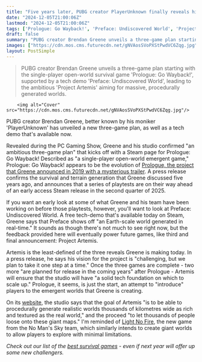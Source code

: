 ```yaml
---
title: "Five years later, PUBG creator PlayerUnknown finally reveals his massive open-world survival game projects, aiming for 'realistic worlds thousands of kilometers wide' across three games"
date: "2024-12-05T21:00:06Z"
lastmod: "2024-12-05T21:00:06Z"
tags: ['Prologue: Go Wayback!', 'Preface: Undiscovered World', 'Project Artemis', 'Steam', 'PC', 'Open-World', 'Survival', 'Emergent Gameplay', 'Single-player', 'Tech Demo']
draft: false
summary: "PUBG creator Brendan Greene unveils a three-game plan starting with the single-player open-world survival game 'Prologue: Go Wayback!', supported by a tech demo 'Preface: Undiscovered World', leading to the ambitious 'Project Artemis' aiming for massive, procedurally generated worlds."
images: ["https://cdn.mos.cms.futurecdn.net/gNVAosSVoPXStPwdVC6Zqg.jpg"]
layout: PostSimple
---
```

> PUBG creator Brendan Greene unveils a three-game plan starting with the single-player open-world survival game 'Prologue: Go Wayback!', supported by a tech demo 'Preface: Undiscovered World', leading to the ambitious 'Project Artemis' aiming for massive, procedurally generated worlds.


        <img alt="Cover" src="https://cdn.mos.cms.futurecdn.net/gNVAosSVoPXStPwdVC6Zqg.jpg"/>
        
PUBG creator Brendan Greene, better known by his moniker 'PlayerUnknown' has unveiled a new three-game plan, as well as a tech demo that's available now.

Revealed during the PC Gaming Show, Greene and his studio confirmed "an ambitious three-game plan" that kicks off with a Steam page for Prologue: Go Wayback! Described as "a single-player open-world emergent game," Prologue: Go Wayback! appears to be the evolution of [Prologue, the project that Greene announced in 2019 with a mysterious trailer](https://www.gamesradar.com/prologue-is-the-next-project-from-pubg-creator-brendan-playerunknown-greene/). A press release confirms the survival and terrain generation that Greene discussed five years ago, and announces that a series of playtests are on their way ahead of an early access Steam release in the second quarter of 2025.

If you want an early look at some of what Greene and his team have been working on before those playtests, however, you'll want to look at Preface: Undiscovered World. A free tech-demo that's available today on Steam, Greene says that Preface shows off "an Earth-scale world generated in real-time." It sounds as though there's not much to see right now, but the feedback provided here will eventually power future games, like third and final announcement: Project Artemis.

Artemis is the least-defined of the three reveals Greene is making today. In a press release, he says his vision for the project is "challenging, but we plan to take it one step at a time." Once the three games are complete - two more "are planned for release in the coming years" after Prologue - Artemis will ensure that the studio will have "a solid tech foundation on which to scale up." Prologue, it seems, is just the start, an attempt to "introduce" players to the emergent worlds that Greene is creating.

On its [website](https://playerunknownproductions.net/projects), the studio says that the goal of Artemis "is to be able to procedurally generate realistic worlds thousands of kilometres wide as rich and textured as the real world," and the proceed "to let thousands of people loose onto these giant maps." I'm reminded of [Light No Fire](https://www.gamesradar.com/light-no-fire-guide/), the new game from the No Man's Sky team, which similarly intends to create giant worlds to allow players to explore with minimal limitations.

*Check out our list of the *[<em>best survival games</em>](https://www.gamesradar.com/best-survival-games/)* - even if next year will offer up some new challengers.*
        